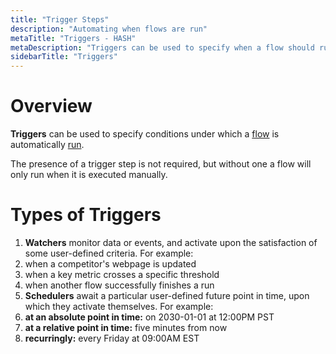 ```yaml
---
title: "Trigger Steps"
description: "Automating when flows are run"
metaTitle: "Triggers - HASH"
metaDescription: "Triggers can be used to specify when a flow should run: on a predefined schedule, or in response to an external event"
sidebarTitle: "Triggers"
---
```


# Overview

**Triggers** can be used to specify conditions under which a [flow](/guide/flows) is automatically [run](/guide/flows#runs).

The presence of a trigger step is not required, but without one a flow will only run when it is executed manually.

# Types of Triggers<a id="#types" />

1. **Watchers** monitor data or events, and activate upon the satisfaction of some user-defined criteria. For example:
  1. when a competitor's webpage is updated
  1. when a key metric crosses a specific threshold
  1. when another flow successfully finishes a run
1. **Schedulers** await a particular user-defined future point in time, upon which they activate themselves. For example:
  1. **at an absolute point in time:** on 2030-01-01 at 12:00PM PST
  1. **at a relative point in time:** five minutes from now
  1. **recurringly:** every Friday at 09:00AM EST
